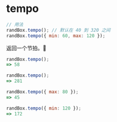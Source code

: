 # tempo

```js
// 用法
randBox.tempo(); // 默认在 40 到 320 之间
randBox.tempo({ min: 60, max: 120 });
```

返回一个节拍。🎵

```js
randBox.tempo();
=> 58

randBox.tempo();
=> 281

randBox.tempo({ max: 80 });
=> 45

randBox.tempo({ min: 120 });
=> 172

```